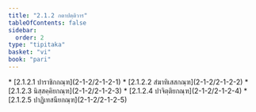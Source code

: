 ```yaml
---
title: "2.1.2 กตาปตฺติวาร"
tableOfContents: false
sidebar:
  order: 2
type: "tipitaka"
basket: "vi"
book: "pari"
---
```



<DynamicBreadcrumb />



<TableOfContents book="pari" section="2.1.2">
* [2.1.2.1 ปาราชิกกณฺฑ](2-1-2/2-1-2-1)
* [2.1.2.2 สํฆาทิเสสกณฺฑ](2-1-2/2-1-2-2)
* [2.1.2.3 นิสฺสคฺคิยกณฺฑ](2-1-2/2-1-2-3)
* [2.1.2.4 ปาจิตฺติยกณฺฑ](2-1-2/2-1-2-4)
* [2.1.2.5 ปาฏิเทสนียกณฺฑ](2-1-2/2-1-2-5)
</TableOfContents>